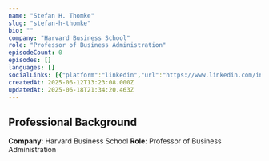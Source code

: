 ```yaml
---
name: "Stefan H. Thomke"
slug: "stefan-h-thomke"
bio: ""
company: "Harvard Business School"
role: "Professor of Business Administration"
episodeCount: 0
episodes: []
languages: []
socialLinks: [{"platform":"linkedin","url":"https://www.linkedin.com/in/stefan-thomke-innovation/"}]
createdAt: 2025-06-12T13:23:08.000Z
updatedAt: 2025-06-18T21:34:20.463Z
---
```


## Professional Background

**Company**: Harvard Business School
**Role**: Professor of Business Administration
